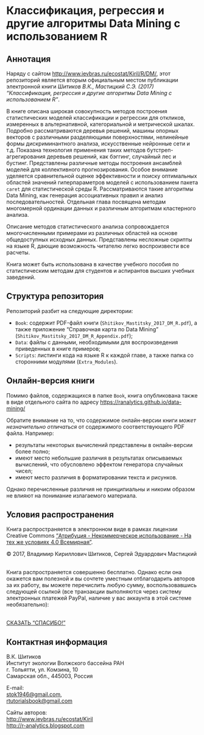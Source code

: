# Классификация, регрессия и другие алгоритмы Data Mining с использованием R

## Аннотация

Наряду с сайтом <http://www.ievbras.ru/ecostat/Kiril/R/DM/>, этот репозиторий является вторым официальным местом публикации электронной книги _Шитиков В.К., Мастицкий С.Э. (2017) "Классификация, регрессия и другие алгоритмы Data Mining с использованием R"_.

В книге описана широкая совокупность методов построения статистических моделей классификации и регрессии для откликов, измеренных в альтернативной, категориальной и метрической шкалах. Подробно рассматриваются деревья решений, машины опорных векторов с различными разделяющими поверхностями, нелинейные формы дискриминантного анализа, искусственные нейронные сети и т.д. Показана технология применения таких методов бутстреп-агрегирования деревьев решений, как бэггинг, случайный лес и бустинг. Представлены различные методы построения ансамблей моделей для коллективного прогнозирования. Особое внимание уделяется сравнительной оценке эффективности и поиску оптимальных областей значений гиперпараметров моделей с использованием пакета `caret` для статистической среды R. Рассматриваются такие алгоритмы Data Mining, как генерация ассоциативных правил и анализ последовательностей. Отдельная глава посвящена методам многомерной ординации данных и различным алгоритмам кластерного анализа.

Описание методов статистического анализа сопровождается многочисленными примерами из различных областей на основе общедоступных исходных данных. Представлены несложные скрипты на языке R, дающие возможность читателю легко воспроизвести все расчеты.

Книга может быть использована в качестве учебного пособия по статистическим методам для студентов и аспирантов высших учебных заведений.

## Структура репозитория

Репозиторий разбит на следующие директории:

* `Book`: содержит PDF-файл книги (`Shitikov_Mastitsky_2017_DM_R.pdf`), а также приложение "Справочная карта по Data Mining" (`Shitikov_Mastitsky_2017_DM_R_Appendix.pdf`);
* `Data`: файлы с данными, необходимыми для воспроизведения приведенных в книге примеров;
* `Scripts`: листинги кода на языке R к каждой главе, а также папка со сторонними модулями (`Extra_Modules`).

## Онлайн-версия книги

Помимо файлов, содержащихся в папке `Book`, книга опубликована также в виде отдельного сайта по адресу <https://ranalytics.github.io/data-mining/>

Обратите внимание на то, что содержимое онлайн-версии книги *может незначительно отличаться* от содержимого соответствующего PDF файла. Например:

* результаты некоторых вычислений представлены в онлайн-версии более полно;
* имеют место небольшие различия в результатах описываемых вычислений, что обусловлено эффектом генератора случайных чисел;
* имеют место различия в форматировании текста и рисунков.

Однако перечисленные различия не принципиальны и никоим образом не влияют на понимание излагаемого материала.

## Условия распространения

Книга распространяется в электронном виде в рамках лицензии Creative Commons ["Атрибуция - Некоммерческое использование - На тех же условиях 4.0 Всемирная"](https://creativecommons.org/licenses/by-nc-sa/4.0/deed.ru).

© 2017, Владимир Кириллович Шитиков, Сергей Эдуардович Мастицкий

<br>
Книга распространяется совершенно бесплатно. Однако если она окажется вам полезной и вы сочтете уместным отблагодарить авторов за их работу, вы можете перечислить любую сумму, воспользовавшись следующей ссылкой (все транзакции выполняются через систему электронных платежей PayPal, наличие у вас аккаунта в этой системе необязательно):

<br>
[СКАЗАТЬ "СПАСИБО!"](https://www.paypal.com/cgi-bin/webscr?cmd=_s-xclick&hosted_button_id=S4PUCGVTAYUBE)
<br>

## Контактная информация

В.К. Шитиков  
Институт экологии Волжского бассейна РАН  
г. Тольятти, ул. Комзина, 10  
Самарская обл., 445003, Россия  

E-mail:  
<stok1946@gmail.com>,  
<rtutorialsbook@gmail.com>

Сайты авторов:  
<http://www.ievbras.ru/ecostat/Kiril>  
<http://r-analytics.blogspot.com>
